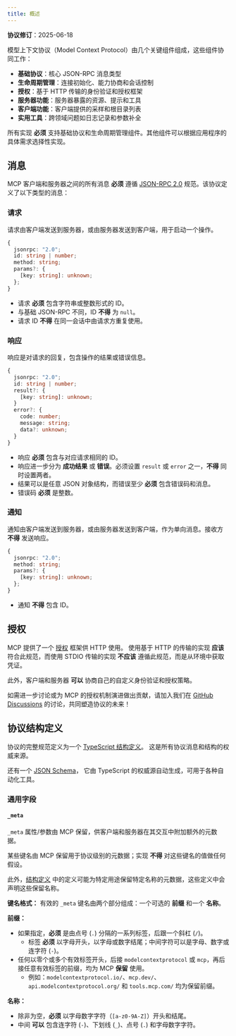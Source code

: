 ```yaml
---
title: 概述
---
```


<div id="enable-section-numbers" />

<Info>**协议修订**：2025-06-18</Info>

模型上下文协议（Model Context Protocol）由几个关键组件组成，这些组件协同工作：

- **基础协议**：核心 JSON-RPC 消息类型
- **生命周期管理**：连接初始化、能力协商和会话控制
- **授权**：基于 HTTP 传输的身份验证和授权框架
- **服务器功能**：服务器暴露的资源、提示和工具
- **客户端功能**：客户端提供的采样和根目录列表
- **实用工具**：跨领域问题如日志记录和参数补全

所有实现 **必须** 支持基础协议和生命周期管理组件。其他组件可以根据应用程序的具体需求选择性实现。

## 消息

MCP 客户端和服务器之间的所有消息 **必须** 遵循 [JSON-RPC 2.0](https://www.jsonrpc.org/specification) 规范。该协议定义了以下类型的消息：

### 请求

请求由客户端发送到服务器，或由服务器发送到客户端，用于启动一个操作。

```typescript
{
  jsonrpc: "2.0";
  id: string | number;
  method: string;
  params?: {
    [key: string]: unknown;
  };
}
```

- 请求 **必须** 包含字符串或整数形式的 ID。
- 与基础 JSON-RPC 不同，ID **不得** 为 `null`。
- 请求 ID **不得** 在同一会话中由请求方重复使用。

### 响应

响应是对请求的回复，包含操作的结果或错误信息。

```typescript
{
  jsonrpc: "2.0";
  id: string | number;
  result?: {
    [key: string]: unknown;
  }
  error?: {
    code: number;
    message: string;
    data?: unknown;
  }
}
```

- 响应 **必须** 包含与对应请求相同的 ID。
- 响应进一步分为 **成功结果** 或 **错误**。必须设置 `result` 或 `error` 之一，**不得** 同时设置两者。
- 结果可以是任意 JSON 对象结构，而错误至少 **必须** 包含错误码和消息。
- 错误码 **必须** 是整数。

### 通知

通知由客户端发送到服务器，或由服务器发送到客户端，作为单向消息。接收方 **不得** 发送响应。

```typescript
{
  jsonrpc: "2.0";
  method: string;
  params?: {
    [key: string]: unknown;
  };
}
```

- 通知 **不得** 包含 ID。

## 授权

MCP 提供了一个 [授权](/specification/2025-06-18/basic/authorization) 框架供 HTTP 使用。
使用基于 HTTP 的传输的实现 **应该** 符合此规范，而使用 STDIO 传输的实现 **不应该** 遵循此规范，而是从环境中获取凭证。

此外，客户端和服务器 **可以** 协商自己的自定义身份验证和授权策略。

如需进一步讨论或为 MCP 的授权机制演进做出贡献，请加入我们在
[GitHub Discussions](https://github.com/modelcontextprotocol/specification/discussions)
的讨论，共同塑造协议的未来！

## 协议结构定义

协议的完整规范定义为一个
[TypeScript 结构定义](https://github.com/modelcontextprotocol/specification/blob/main/schema/2025-06-18/schema.ts)。
这是所有协议消息和结构的权威来源。

还有一个
[JSON Schema](https://github.com/modelcontextprotocol/specification/blob/main/schema/2025-06-18/schema.json)，
它由 TypeScript 的权威源自动生成，可用于各种自动化工具。

### 通用字段

#### `_meta`

`_meta` 属性/参数由 MCP 保留，供客户端和服务器在其交互中附加额外的元数据。

某些键名由 MCP 保留用于协议级别的元数据；实现 **不得** 对这些键名的值做任何假设。

此外，[结构定义](https://github.com/modelcontextprotocol/specification/blob/main/schema/2025-06-18/schema.ts) 中的定义可能为特定用途保留特定名称的元数据，这些定义中会声明这些保留名称。

**键名格式：** 有效的 `_meta` 键名由两个部分组成：一个可选的 **前缀** 和一个 **名称**。

**前缀：**

- 如果指定，**必须** 是由点号 (`.`) 分隔的一系列标签，后跟一个斜杠 (`/`)。
  - 标签 **必须** 以字母开头，以字母或数字结尾；中间字符可以是字母、数字或连字符 (`-`)。
- 任何以零个或多个有效标签开头，后接 `modelcontextprotocol` 或 `mcp`，再后接任意有效标签的前缀，均为 MCP **保留** 使用。
  - 例如：`modelcontextprotocol.io/`、`mcp.dev/`、`api.modelcontextprotocol.org/` 和 `tools.mcp.com/` 均为保留前缀。

**名称：**

- 除非为空，**必须** 以字母数字字符（`[a-z0-9A-Z]`）开头和结尾。
- 中间 **可以** 包含连字符 (`-`)、下划线 (`_`)、点号 (`.`) 和字母数字字符。